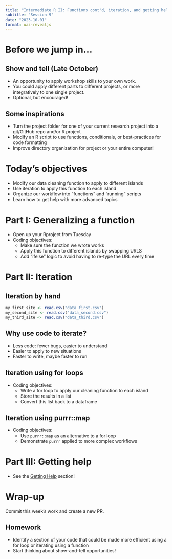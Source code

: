 ```yaml
---
title: "Intermediate R II: Functions cont'd, iteration, and getting help"
subtitle: "Session 9"
date: "2023-10-01"
format: uaz-revealjs
---
```


# Before we jump in...

## Show and tell (Late October)

-   An opportunity to apply workshop skills to your own work.
-   You could apply different parts to different projects, or more integratively to one single project.
-   Optional, but encouraged!

## Some inspirations

-   Turn the project folder for one of your current research project into a git/GitHub repo and/or R project
-   Modify an R script to use functions, conditionals, or best-practices for code formatting
-   Improve directory organization for project or your entire computer!

# Today's objectives

-   Modify our data cleaning function to apply to different islands
-   Use iteration to apply this function to each island
-   Organize our workflow into "functions" and "running" scripts
-   Learn how to get help with more advanced topics

# Part I: Generalizing a function

-   Open up your Rproject from Tuesday
-   Coding objectives:
    -   Make sure the function we wrote works
    -   Apply this function to different islands by swapping URLS
    -   Add "ifelse" logic to avoid having to re-type the URL every time

# Part II: Iteration

## Iteration by hand

``` r
my_first_site <- read.csv("data_first.csv")
my_second_site <- read.csv("data_second.csv")
my_third_site <- read.csv("data_third.csv")
```

## Why use code to iterate?

-   Less code: fewer bugs, easier to understand
-   Easier to apply to new situations
-   Faster to write, maybe faster to run

## Iteration using for loops

-   Coding objectives:
    -   Write a for loop to apply our cleaning function to each island
    -   Store the results in a list
    -   Convert this list back to a dataframe

## Iteration using purrr::map

-   Coding objectives:
    -   Use `purrr::map` as an alternative to a for loop
    -   Demonstrate `purrr` applied to more complex workflows

# Part III: Getting help

-   See the [Getting Help](../11-getting-help/slides.html) section!

# Wrap-up

Commit this week's work and create a new PR.

## Homework

-   Identify a section of your code that could be made more efficient using a for loop or iterating using a function
-   Start thinking about show-and-tell opportunities!

